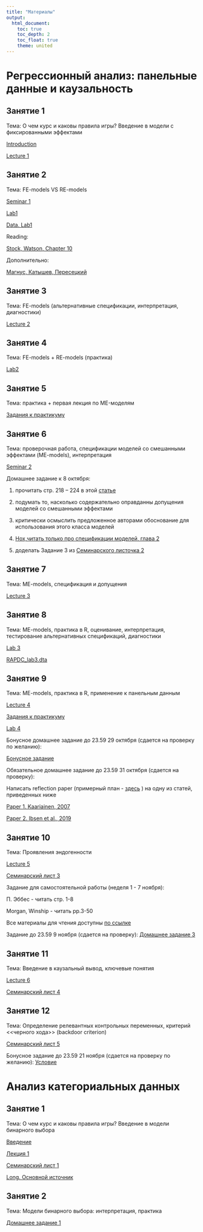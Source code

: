 ```yaml
---
title: "Материалы"
output: 
  html_document:
    toc: true
    toc_depth: 2
    toc_float: true
    theme: united
---
```

# Регрессионный анализ: панельные данные и каузальность
 
## Занятие 1
 
Тема: О чем курс и каковы правила игры? Введение в модели с фиксированными эффектами
  
<a href="RAPDC_intro_2021.pdf" title=>Introduction</a> 
 
<a href="RAPDC_lecture1_2021.pdf" title=>Lecture 1</a> 
 

## Занятие 2
 
Тема: FE-models VS RE-models

<a href="RAPDC_seminar1_2021.pdf" title=>Seminar 1</a> 

<a href="RAPDC_lab1.R" title=>Lab1</a>  
 
<a href="RAPDC_lab1.dta" title=>Data. Lab1</a>
 
Reading: 
 
<a href="https://yadi.sk/i/4YsEBveY1j4nUw" title=>Stock, Watson, Chapter 10</a>  

Дополнительно: 

<a href="https://disk.yandex.ru/i/qpr_QNaO6ZuVvA" title=>Магнус, Катышев, Пересецкий</a>  

## Занятие 3
 
Тема: FE-models (альтернативные спецификации, интерпретация, диагностики)
 
<a href="RAPDC_lecture2.pdf" title=>Lecture 2</a> 
 
## Занятие 4
 
Тема: FE-models + RE-models (практика)
 
<a href="RAPDC_lab2.R" title=>Lab2</a>

## Занятие 5
 
Тема: практика + первая лекция по ME-моделям

<a href="RAPDC_lab1_3.pdf" title=>Задания к практикуму</a>


## Занятие 6
 
Тема: проверочная работа, спецификации моделей со смешанными эффектами (ME-models), интерпретация

<a href="RAPDC_seminar2.pdf" title=>Seminar 2</a>
 
Домашнее задание к 8 октября: 
 
1) прочитать стр. 218 -- 224 в этой <a href="Steenbergen,Jones, 2002.pdf" title=>статье</a> 
 
2) подумать то, насколько содержательно оправданны допущения моделей со смешанными эффектами 
 
3) критически осмыслить предложенное авторами обоснование для использования этого класса моделей 
 
4) <a href="https://yadi.sk/d/ci9V-ylSU4Kh3A" title=>Hox,читать только про спецификации моделей, глава 2</a>

5) доделать Задание 3 из <a href="RAPDC_seminar2.pdf" title=>Семинарского листочка 2</a>

## Занятие 7 

Тема: ME-models, спецификация и допущения

<a href="RAPDC_lecture3.pdf" title=>Lecture 3</a> 

## Занятие 8

Тема: ME-models, практика в R, оценивание, интерпретация, тестирование альтернативных спецификаций, диагностики

<a href="RAPDC_lab3.R" title=>Lab 3</a> 

<a href="RAPDC_lab3.dta" title=>RAPDC_lab3.dta</a> 

## Занятие 9

Тема: ME-models, практика в R, применение к панельным данным

<a href="RAPDC_lecture4_full.pdf" title=>Lecture 4</a> 

<a href="RAPDC_lab_tasks.pdf" title=>Задания к практикуму</a> 

<a href="RAPDC_lab4.R" title=>Lab 4</a> 

Бонусное домашнее задание до 23.59 29 октября (сдается на проверку по желанию): 

<a href="RAPDC_bonus.pdf" title=>Бонусное задание</a> 

Обязательное домашнее задание до 23.59 31 октября (сдается на проверку): 

Написать reflection paper (примерный план - <a href="reflection_paper.pdf" title=>здесь</a> ) на одну из статей, приведенных ниже
 
<a href="Paper 1. Kaariainen, 2007.pdf" title=>Paper 1. Kaariainen, 2007</a>  
 
<a href="Paper 2. Ibsen et al., 2019.pdf" title=>Paper 2. Ibsen et al., 2019</a> 

## Занятие 10

Тема: Проявления эндогенности

<a href="RAPDC_lecture5_2021.pdf" title=>Lecture 5</a> 

<a href="RAPDC_seminar3.pdf" title=>Семинарский лист 3</a> 

Задание для самостоятельной работы (неделя 1 - 7 ноября): 

П. Эббес - читать стр. 1-8

Morgan, Winship - читать pp.3-50

Все материалы для чтения доступны <a href="https://drive.google.com/drive/folders/1D6MdajgWOdXL38rhSauFUtvXC87yFLug?usp=sharing" title=>по ссылке</a>  

Задание до 23.59 9 ноября (сдается на проверку): <a href="RAPDC_hw3.pdf" title=>Домашнее задание 3</a> 

## Занятие 11

Тема: Введение в каузальный вывод, ключевые понятия

<a href="RAPDC_lecture6_2021.pdf" title=>Lecture 6</a> 

<a href="RAPDC_seminar4_UPD.pdf" title=>Семинарский лист 4</a> 

## Занятие 12

Тема: Определение релевантных контрольных переменных, критерий <<черного хода>> (backdoor criterion)

<a href="RAPDC_seminar5.pdf" title=>Семинарский лист 5</a> 

Бонусное задание до 23.59 21 ноября (сдается на проверку по желанию): <a href="RAPDC_hw_bonus.pdf" title=>Условие</a> 

# Анализ категориальных данных
 
## Занятие 1
 
Тема: О чем курс и каковы правила игры? Введение в модели бинарного выбора
  
<a href="CDA_intro_2022.pdf" title=>Введение</a> 
 
<a href="CDA_lecture1_2022.pdf" title=>Лекция 1</a> 
 
<a href="CDA_seminar1_2022.pdf" title=>Семинарский лист 1</a> 

<a href="Long.pdf" title=>Long. Основной источник</a> 

## Занятие 2
 
Тема: Модели бинарного выбора: интерпретация, практика

<a href="CDA_hw1_2022.pdf" title=> Домашнее задание 1</a> 



